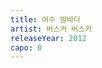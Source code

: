 ```yaml
---
title: 여수 밤바다
artist: 버스커 버스커
releaseYear: 2012
capo: 0
---
```


<ScoreWrapper>
  <ScorePhrase
    phrase={{
      lyrics: '여수 밤바다 이 조명에 담긴 아름다운 얘기가 있어 네게 들려주고파',
      chordList: [
        { name: 'Eadd9', position: 5 },
        { name: 'G]m7]5', position: 14 },
        { name: 'Asus2', position: 21 },
        { name: 'Bsus4', position: 31 },
      ],
    }}
  />
  <ScorePhrase
    phrase={{
      lyrics: '전활 걸어 뭐하고 있냐고 나는 지금 여수 밤바다 여수 밤바다',
    }}
  />
  <ScorePhrase
    phrase={{
      lyrics: '아 - 아 - 아 -        아 - 아 - 어 - 워 -',
    }}
  />
  <ScorePhrase
    phrase={{
      lyrics: '너와 함께 걷고 싶다 이 바다를 너와 함께 걷고 싶어',
    }}
  />
  <ScorePhrase
    phrase={{
      lyrics: '이 거리를 너와 함께 걷고 싶다 이 바다를 너와 함께 걷고 싶어',
    }}
  />
  <ScorePhrase
    phrase={{
      lyrics: '여수 밤바다',
    }}
  />
  <ScorePhrase
    phrase={{
      lyrics:
        '여수 밤바다 이 바람에 걸린 알 수 없는 향기가 있어 네게 전해주고파',
    }}
  />
  <ScorePhrase
    phrase={{
      lyrics: '전활 걸어 뭐하고 있냐고 나는 지금 여수 밤바다 여수 밤바다',
    }}
  />
  <ScorePhrase
    phrase={{
      lyrics: '아 - 아 - 아 -        아 - 아 - 어 - 워 -',
    }}
  />
  <ScorePhrase
    phrase={{
      lyrics: '너와 함께 걷고 싶다 이 바다를 너와 함께 걷고 싶어',
    }}
  />
  <ScorePhrase
    phrase={{
      lyrics: '이 거리를 너와 함께 걷고 싶다 이 바다를 너와 함께 너와 함께 오',
    }}
  />
  <ScorePhrase
    phrase={{
      lyrics: '바다 이 조명에 담긴 아름다운 얘기가 있어 네게 들려주고파',
    }}
  />
  <ScorePhrase
    phrase={{
      lyrics: '전활 걸어 뭐하고 있냐고 나는 지금 여수 밤바다 여수 밤바다',
    }}
  />
  <ScorePhrase
    phrase={{
      lyrics: '아 바다 아 아 아 아     하 아 아 아     허 어 어 어 ',
    }}
  />
  <ScorePhrase
    phrase={{
      lyrics: '허        어 어 어 허        어',
    }}
  />
  <ScorePhrase
    phrase={{
      lyrics: '뭐하고 있냐고 나는 지금 여수 밤바다',
    }}
  />
</ScoreWrapper>

